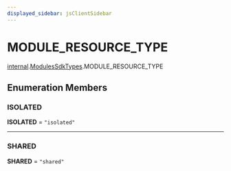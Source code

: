 ```yaml
---
displayed_sidebar: jsClientSidebar
---
```



# MODULE\_RESOURCE\_TYPE

[internal](../../internal/modules/internal.internal-1.mdx).[ModulesSdkTypes](../../internal-1/modules/internal.internal-1.ModulesSdkTypes.mdx).MODULE_RESOURCE_TYPE

## Enumeration Members

### ISOLATED

 **ISOLATED** = ``"isolated"``

___

### SHARED

 **SHARED** = ``"shared"``
